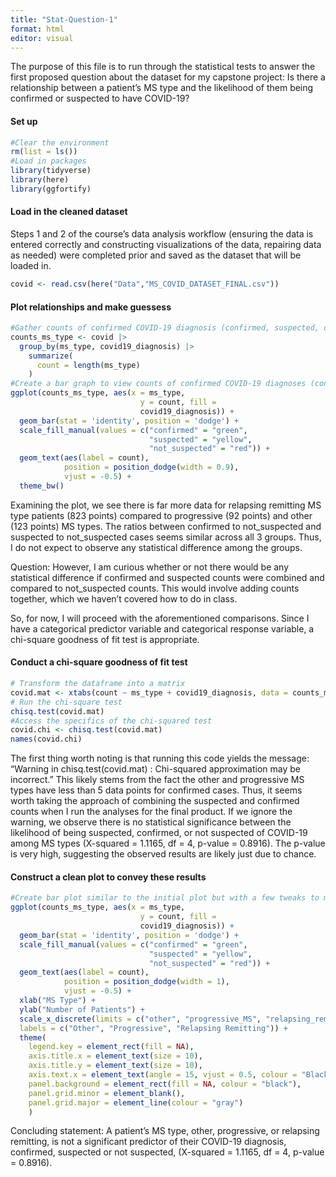 ```yaml
---
title: "Stat-Question-1"
format: html
editor: visual
---
```


The purpose of this file is to run through the statistical tests to answer the first proposed question about the dataset for my capstone project: Is there a relationship between a patient's MS type and the likelihood of them being confirmed or suspected to have COVID-19?

#### Set up

```r
#Clear the environment
rm(list = ls())
#Load in packages 
library(tidyverse)
library(here)
library(ggfortify)
```

#### Load in the cleaned dataset

Steps 1 and 2 of the course's data analysis workflow (ensuring the data is entered correctly and constructing visualizations of the data, repairing data as needed) were completed prior and saved as the dataset that will be loaded in.

```r
covid <- read.csv(here("Data","MS_COVID_DATASET_FINAL.csv"))
```

#### Plot relationships and make guessess

```r
#Gather counts of confirmed COVID-19 diagnosis (confirmed, suspected, or not suspected) by MS type
counts_ms_type <- covid |>
  group_by(ms_type, covid19_diagnosis) |>
    summarize(
      count = length(ms_type)
    )
#Create a bar graph to view counts of confirmed COVID-19 diagnoses (confirmed, suspected, or not_suspected) by MS type
ggplot(counts_ms_type, aes(x = ms_type, 
                             y = count, fill = 
                             covid19_diagnosis)) +
  geom_bar(stat = 'identity', position = 'dodge') +
  scale_fill_manual(values = c("confirmed" = "green", 
                               "suspected" = "yellow", 
                               "not_suspected" = "red")) + 
  geom_text(aes(label = count), 
            position = position_dodge(width = 0.9), 
            vjust = -0.5) +
  theme_bw()
```

Examining the plot, we see there is far more data for relapsing remitting MS type patients (823 points) compared to progressive (92 points) and other (123 points) MS types. The ratios between confirmed to not_suspected and suspected to not_suspected cases seems similar across all 3 groups. Thus, I do not expect to observe any statistical difference among the groups.

Question: However, I am curious whether or not there would be any statistical difference if confirmed and suspected counts were combined and compared to not_suspected counts. This would involve adding counts together, which we haven't covered how to do in class.

So, for now, I will proceed with the aforementioned comparisons. Since I have a categorical predictor variable and categorical response variable, a chi-square goodness of fit test is appropriate.

#### Conduct a chi-square goodness of fit test

```r
# Transform the dataframe into a matrix
covid.mat <- xtabs(count ~ ms_type + covid19_diagnosis, data = counts_ms_type)
# Run the chi-square test
chisq.test(covid.mat)
#Access the specifics of the chi-squared test
covid.chi <- chisq.test(covid.mat)
names(covid.chi)
```

The first thing worth noting is that running this code yields the message: "Warning in chisq.test(covid.mat) : Chi-squared approximation may be incorrect." This likely stems from the fact the other and progressive MS types have less than 5 data points for confirmed cases. Thus, it seems worth taking the approach of combining the suspected and confirmed counts when I run the analyses for the final product. If we ignore the warning, we observe there is no statistical significance between the likelihood of being suspected, confirmed, or not suspected of COVID-19 among MS types (X-squared = 1.1165, df = 4, p-value = 0.8916). The p-value is very high, suggesting the observed results are likely just due to chance.

#### Construct a clean plot to convey these results

```r
#Create bar plot similar to the initial plot but with a few tweaks to make it more visually appealing
ggplot(counts_ms_type, aes(x = ms_type, 
                             y = count, fill = 
                             covid19_diagnosis)) +
  geom_bar(stat = 'identity', position = 'dodge') +
  scale_fill_manual(values = c("confirmed" = "green", 
                               "suspected" = "yellow", 
                               "not_suspected" = "red")) + 
  geom_text(aes(label = count), 
            position = position_dodge(width = 1), 
            vjust = -0.5) +
  xlab("MS Type") +
  ylab("Number of Patients") +
  scale_x_discrete(limits = c("other", "progressive_MS", "relapsing_remitting"),
  labels = c("Other", "Progressive", "Relapsing Remitting")) +
  theme(
    legend.key = element_rect(fill = NA),
    axis.title.x = element_text(size = 10), 
    axis.title.y = element_text(size = 10), 
    axis.text.x = element_text(angle = 15, vjust = 0.5, colour = "Black"),
    panel.background = element_rect(fill = NA, colour = "black"),
    panel.grid.minor = element_blank(),
    panel.grid.major = element_line(colour = "gray")
    )
```

Concluding statement: A patient's MS type, other, progressive, or relapsing remitting, is not a significant predictor of their COVID-19 diagnosis, confirmed, suspected or not suspected, (X-squared = 1.1165, df = 4, p-value = 0.8916).

